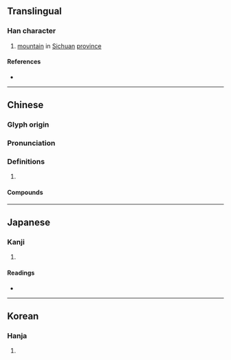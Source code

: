 {{also|崃}}
{{character info/new}}
==Translingual==

===Han character===
{{Han char|rn=46|rad=山|as=08|sn=11|four=24798|canj=UDOO|ids=⿰山來}}

# [[mountain]] in [[Sichuan]] [[province]]

====References====
* {{Han ref|kx=0313.180|dkj=08168|dj=0614.140|hdz=10777.170|uh=5D0D|ud=23821|bh=D4FB|bd=54523}}

----

==Chinese==
{{zh-forms|s=崃}}

===Glyph origin===
{{Han etym}}

===Pronunciation===
{{zh-pron
|m=lái
|c=loi4
|mc=y
|oc=y
|cat=
}}

===Definitions===
{{zh-hanzi}}

# {{rfdef|zh}}

====Compounds====
{{zh-der|邛崍山|邛崍縣}}

----

==Japanese==

===Kanji===
{{ja-kanji|grade=|rs=山08}}

# {{defn|lang=ja|sort=山08}}

====Readings====
* {{ja-readings|on=[[らい]] (rai)|kun=}}

----

==Korean==

===Hanja===
{{ko-hanja|hangeul=래|rv=rae|mr=rae}}

# {{defn|lang=ko|sort=山08}}